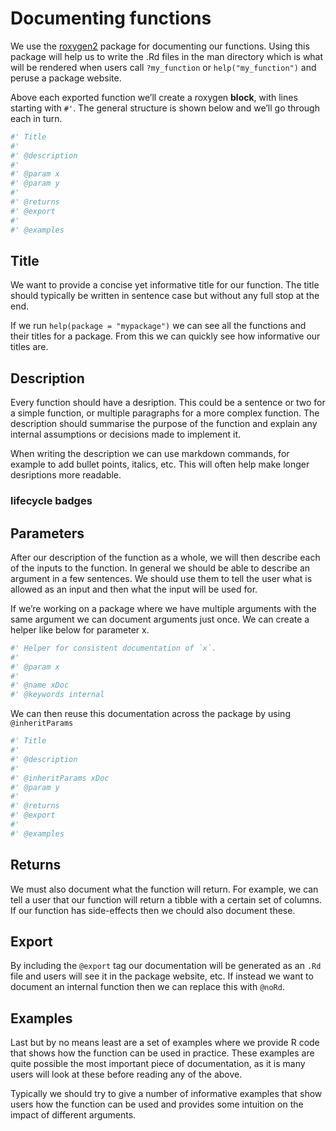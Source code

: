 # Documenting functions

We use the [roxygen2](https://roxygen2.r-lib.org) package for documenting our functions. Using this package will help us to write the .Rd files in the man directory which is what will be rendered when users call `?my_function` or `help("my_function")` and peruse a package website.

Above each exported function we'll create a roxygen **block**, with lines starting with `#'`. The general structure is shown below and we'll go through each in turn.

```r
#' Title
#' 
#' @description
#'
#' @param x 
#' @param y
#'
#' @returns 
#' @export
#'
#' @examples 
```

## Title

We want to provide a concise yet informative title for our function. The title should typically be written in sentence case but without any full stop at the end.

If we run `help(package = "mypackage")` we can see all the functions and their titles for a package. From this we can quickly see how informative our titles are.

## Description

Every function should have a desription. This could be a sentence or two for a simple function, or multiple paragraphs for a more complex function. The description should summarise the purpose of the function and explain any internal assumptions or decisions made to implement it.

When writing the description we can use markdown commands, for example to add bullet points, italics, etc. This will often help make longer desriptions more readable.

### lifecycle badges

## Parameters

After our description of the function as a whole, we will then describe each of the inputs to the function. In general we should be able to describe an argument in a few sentences. We should use them to tell the user what is allowed as an input and then what the input will be used for.

If we're working on a package where we have multiple arguments with the same argument we can document arguments just once. We can create a helper like below for parameter x.

```r
#' Helper for consistent documentation of `x`.
#'
#' @param x 
#'
#' @name xDoc
#' @keywords internal
```

We can then reuse this documentation across the package by using `@inheritParams`

```r
#' Title
#' 
#' @description
#'
#' @inheritParams xDoc
#' @param y 
#'
#' @returns 
#' @export
#'
#' @examples 
```

## Returns

We must also document what the function will return. For example, we can tell a user that our function will return a tibble with a certain set of columns. If our function has side-effects then we chould also document these.

## Export

By including the `@export` tag our documentation will be generated as an `.Rd` file and users will see it in the package website, etc. If instead we want to document an internal function then we can replace this with `@noRd`.

## Examples

Last but by no means least are a set of examples where we provide R code that shows how the function can be used in practice. These examples are quite possible the most important piece of documentation, as it is many users will look at these before reading any of the above.

Typically we should try to give a number of informative examples that show users how the function can be used and provides some intuition on the impact of different arguments.
